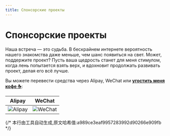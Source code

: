 ```yaml
---
title: Спонсорские проекты
---
```

# Спонсорские проекты

Наша встреча — это судьба. В бескрайнем интернете вероятность нашего знакомства даже меньше, чем шанс появиться на свет. Может, поддержите проект? Пусть ваша щедрость станет для меня стимулом, когда лень попытается взять верх, и вдохновит продолжать развивать проект, делая его всё лучше.  

Вы можете перевести средства через Alipay, WeChat или [**угостить меня кофе ☕**](https://ko-fi.com/chrislearn):  

| Alipay | WeChat |  
|--------|--------|  
| ![Alipay](/images/alipay.png) | ![WeChat](/images/weixin.png) |
{/* 本行由工具自动生成,原文哈希值:a989ce3eaf9957283992d90266e909fb */}